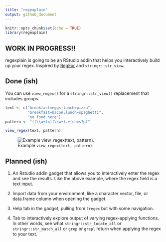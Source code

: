 ```yaml
---
title: "regexplain"
output: github_document
---
```


```r
knitr::opts_chunk$set(echo = TRUE)
library(regexplain)
```

<!-- Links -->
[regexr]: https://regexr.com/

## WORK IN PROGRESS!!

regexplain is going to be an RStudio addin that helps you interactively build up your regex.
Inspired by [RegExr][regexr] and `stringr::str_view`.

## Done (ish)

You can use `view_regex()` for a `stringr::str_view()` replacement that includes groups.

```r
text <- c("breakfast=eggs;lunch=pizza",
          "breakfast=bacon;lunch=spaghetti", 
          "no food here")
pattern <- "((\\w+)=)(\\w+).+(ch=s?p)"

view_regex(text, pattern)
```

![Example `view_regex(text, pattern)`.](docs/view-regex.png)


## Planned (ish)

1. An Rstudio addin gadget that allows you to interactively enter the regex and see the results.
Like the above example, where the regex field is a text input.

2. Import data from your environment, like a character vector, file, or data.frame column when opening the gadget.

3. Help tab in the gadget, pulling from `?regex` but with some navigation.

4. Tab to interactively explore output of varying regex-applying functions. In other words, see what `stringr::str_locate_all` or `stringr::str_match_all` or `grep` or `grepl` return when applying the regex to your text.
